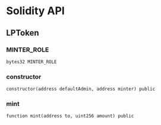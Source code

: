 # Solidity API

## LPToken

### MINTER_ROLE

```solidity
bytes32 MINTER_ROLE
```

### constructor

```solidity
constructor(address defaultAdmin, address minter) public
```

### mint

```solidity
function mint(address to, uint256 amount) public
```

